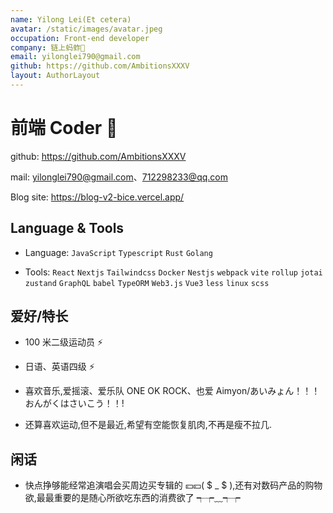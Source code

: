 ```yaml
---
name: Yilong Lei(Et cetera)
avatar: /static/images/avatar.jpeg
occupation: Front-end developer
company: 链上蚂蚱🦗
email: yilonglei790@gmail.com
github: https://github.com/AmbitionsXXXV
layout: AuthorLayout
---
```


# 前端 Coder 👋

github: https://github.com/AmbitionsXXXV

mail: yilonglei790@gmail.com、712298233@qq.com

Blog site: https://blog-v2-bice.vercel.app/

## Language & Tools

- Language: `JavaScript` `Typescript` `Rust` `Golang`

- Tools: `React` `Nextjs` `Tailwindcss` `Docker` `Nestjs` `webpack` `vite` `rollup` `jotai` `zustand` `GraphQL` `babel` `TypeORM` `Web3.js` `Vue3` `less` `linux` `scss`

## 爱好/特长

- 100 米二级运动员 ⚡

- 日语、英语四级 ⚡

- 喜欢音乐,爱摇滚、爱乐队 ONE OK ROCK、也爱 Aimyon/あいみょん！！！　　おんがくはさいこう！！!

- 还算喜欢运动,但不是最近,希望有空能恢复肌肉,不再是瘦不拉几.

## 闲话

- 快点挣够能经常追演唱会买周边买专辑的 💴💴( \$ \_ \$ ),还有对数码产品的购物欲,最最重要的是随心所欲吃东西的消费欲了 ┭┮﹏┭┮
